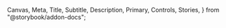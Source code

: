   Canvas,
  Meta,
  Title,
  Subtitle,
  Description,
  Primary,
  Controls,
  Stories,
} from "@storybook/addon-docs";

<Meta of={DataTableStories} />

<Title of={DataTableStories} />
<Subtitle of={DataTableStories} />
<Description of={DataTableStories} />

`<DataTable>` is intended to be simple to set up, but flexible and extensible enough that you can make it do
whatever you need.

It's built on top of [Material-React-Table v2](https://www.material-react-table.com/), so reading those docs might
be helpful in understanding how `<DataTable>` works under-the-hood. DataTable offers additional functionality on top of MRT,
and also restricts certain MRT behaviors to match the desired behavior and appearance of an Odyssey table.

You can build anything from a simple list of local data to a sortable, filterable, searchable, reorderable view of data
pulled live from an API.

DataTable is "bring-your-own functionality." It offers the UI and local functionality you need, with hooks for you to provide
your own data handling. This means that the table can render a robust filtering and searching UI out-of-the-box, and you can provide
a function that retrieves the relevant data based on the user's query.

## Getting started

A simple `<DataTable>` only needs two props: `columns` and `getData`:

```tsx
<DataTable columns={columns} getData={getData} />
```

`columns` is an array of `DataTableColumn<DataTableRowData>` objects that define the structure of the table.

`getData` is a function that accepts a set of query params and returns an array of objects that match the `columns` shape.

### A simple example: Planet Explorer

Let's create a simple table that displays information about the ~9 planets~ 8 planets plus Pluto.

First, we'll define a `Planet` type, to hold ourselves accountable to the shape of data we want to be working with:

```tsx
export type Planet = {
  id: number;
  name: string;
  distance: number;
  visit: "flyby" | "orbit" | "landing";
};
```

Next, we'll define the table columns:

```tsx
export const columns: DataTableColumn<DataTableRowData>[] = [
  {
    accessorKey: "id",
    header: "number",
  },
  {
    accessorKey: "name",
    header: "Name",
  },
  {
    accessorKey: "distance",
    header: "Distance from Sun (AU)",
  },
  ...
];
```

Those first three columns are pretty simple and only need an `accessorKey` (functionally, the unique id of the column)
and a `header` (the title displayed to the end user). The other two columns include additional info, such as `filterVariant`
(which defines what kind of control is shown when filtering the column; a text input, radio buttons, etc), `filterOptions`
(the options available in a radio- or checkbox-type filter), and `Cell` (which allows you to define a custom table cell to
display the column data).

`DataTableColumn` matches `MRT_TableColumn`, so for full information, check the [Column Options](https://www.material-react-table.com/docs/api/column-options) docs from Material-React-Table.

(Note that not every feature of Material-React-Table is available in `DataTable`, so things like custom edit states won't work.)

Finally, we'll define the planet data itself:

```tsx
export const data: Planet[] = [
  {
    id: 1,
    name: "Mercury",
    distance: 0.4,
    visit: "landing",
  },
  {
    id: 2,
    name: "Venus",
    distance: 0.7,
    visit: "landing",
  },
  ...
];
```

Now, in our component file, we'll put it all together:

```tsx
import {
  columns as planetColumns,
  data as planetData
} from "./planetData";

...

const getData = () => {
  return planetData;
};

<DataTable
  columns={planetColumns}
  getData={getData}
/>
```

### Making it real

The example is slightly simplified. Here's a live example of this same table:

<Canvas>
  <Story of={DataTableStories.Default} />
</Canvas>

And here's how we get there:

```tsx
const ParentComponent = () => {
  // It's best-practice to save the incoming data in a state so we
  // can manipulate it locally if needed. This isn't strictly necessary
  // for this example, but if we started playing with the row order, we'd need this.
  const [data, setData] = useState<Planet[]>(planetData);

  // Typically, you'll take the query params sent via getData and use them to filter the
  // data being sent from the API. For this example, I've created a `filterData` function
  // that lives outside the component, and then I'm passing the data and the params into that
  // and returning the response.
  // The full filterData function is explained later in the docs.
  const getData = useCallback(
    ({
      search,
      filters,
      sort,
      page = 1,
      resultsPerPage = 20,
    }: DataTableGetDataType) => {
      return filterData({ data, search, filters, sort, page, resultsPerPage });
    },
    [data],
  );

  // Callback that fires when the user selects or unselects a row.
  // It passes through the full rowSelection state, so you can count
  // the selected rows or perform actions on them.
  const onChangeRowSelection = useCallback(
    (rowSelection: DataTableRowSelectionState) => {
      if (Object.keys(rowSelection).length > 0) {
        console.log(`${Object.keys(rowSelection).length} selected`);
      }
    },
    [],
  );

  return (
    <DataTable
      columns={planetColumns}
      getData={getData}
      onChangeRowSelection={onChangeRowSelection}
      // These are true by default, but adding them
      // here to be extra-clear
      hasChangeableDensity
      hasColumnResizing
      hasFilters
      hasRowSelection
      hasSearch
      hasSorting
      // These are true by default, but
      // disabled for this simple example
      hasPagination={false}
      hasColumnVisibility={false}
      hasRowReordering={false}
    />
  );
};
```

### Filtering data

In the above example, the incoming data is stored via `useState`, and the `getData` callback passes that
data and the query params to a separate `filterData` function that lives outside the component.

This might feel obtuse, but it's necessary for building robust and scalable DataTables. Here's why:

`getData` is purely a GET function. It retrieves data, but doesn't mutate it. _Whatever is returned by `getData`
is treated as final data, which the table will not modify._

If you need to mutate the data at all, you need to store it separately. The most common way to mutate table data is through
the `onReorderRows` callback, which handles drag-and-drop and other row-reordering operations. So: if you need to reorder rows,
you need to store data in state.

This is what the `filterData` function looks like in this example. _Yours will probably look different; this is just here
as a demonstration of the sort of functionality it encapsulates._

```tsx
const filterData = ({
  data,
  ...args
}: {
  data: Planet[];
} & DataTableGetDataType) => {
  let filteredData = data;
  const { search, filters, sort, page = 1, resultsPerPage = 20 } = args;

  // Implement text-based query filtering
  if (search) {
    filteredData = filteredData.filter((row) =>
      Object.values(row).some((value) =>
        value.toString().toLowerCase().includes(search.toLowerCase()),
      ),
    );
  }

  // Implement column-specific filtering
  if (filters) {
    filteredData = filteredData.filter((row) => {
      return filters.every(({ id, value }) => {
        // If filter value is null or undefined, skip this filter
        if (value === null || value === undefined) {
          return true;
        }

        // If filter value is array, search for each array value
        if (Array.isArray(value)) {
          return value.some((arrayValue) => {
            return row[id as keyof Planet]
              ?.toString()
              .toLowerCase()
              .includes(arrayValue.toString().toLowerCase());
          });
        }

        // General filtering for other columns
        return row[id as keyof Planet]
          ?.toString()
          .toLowerCase()
          .includes(value.toString().toLowerCase());
      });
    });
  }

  // Implement sorting
  if (sort && sort.length > 0) {
    filteredData.sort((a, b) => {
      for (const { id, desc } of sort) {
        const aValue = a[id as keyof Planet];
        const bValue = b[id as keyof Planet];

        if (aValue < bValue) return desc ? 1 : -1;
        if (aValue > bValue) return desc ? -1 : 1;
      }

      return 0;
    });
  }

  // Implement pagination
  const startRow = (page - 1) * resultsPerPage;
  const endRow = startRow + resultsPerPage;
  filteredData = filteredData.slice(startRow, endRow);

  return filteredData;
};
```

## A fully-featured example

Here's a table that hits a (simulated) API and includes filtering, sorting, drag-and-drop reordering,
pagination, and more:

<Canvas>
  <Story of={DataTableStories.API} />
</Canvas>

### Row reordering

To enable row reordering, the `onReorderRows` callback must be defined. Similar to `getData`, in this example
the component itself has an `onReorderRows` handler:

```tsx
const onReorderRows = useCallback(
  ({ ...props }: DataTableOnReorderRowsType) => {
    const reorderedData = reorderData({ data, ...props });
    setData(reorderedData as Planet[]);
  },
  [data],
);
```

And the `reorderData` function it calls out to:

```tsx
const reorderData = ({
  data,
  ...args
}: {
  data: (Planet | Person)[];
} & DataTableOnReorderRowsType) => {
  const updatedData = data;
  const { rowId, newRowIndex } = args;
  const rowIndex = updatedData.findIndex((row) => row.id === rowId);

  if (rowIndex !== -1) {
    // Remove the row from its current position
    const [removedRow] = updatedData.splice(rowIndex, 1);

    // Insert the row at the new index
    updatedData.splice(newRowIndex, 0, removedRow);
  }

  return updatedData;
};
```

In a real-world scenario, the table would handle the visual portion of the reordering locally and send
the revised order to the API in the background to save.

# A deep dive into specific features

Some particular features warrant more explanation.

## Pagination

DataTable comes with standard pagination controls, allowing the user to set how many rows are visible per page, and
allowing them to navigate forward and back through the pages.

`paginationType` is set to `paged` by default. You can change it to `loadMore`, in which case the only pagination control
will be a "Show more" button that loads more rows when pressed. This shouldn't be used in new tables, but is provided as a
convenience to teams migrating from ARC who are already using that functionality.

If `totalRows` is provided, the pagination will disable the "next" button when the last page has been reached. Otherwise,
the Next button will always be active.

Providing `totalRows` leads to a much better end-user experience, but due to API limitations, that data might not always be available.

## Empty states & loading states

The DataTable will handle its own loading state, toggling it on or off as it hits the `getData` callback.

There's a default "no results" state, which shows when the end user passes a query that produces no response. (For example, if
the user filters the table for the name "asdfadsfadsfasdfdsfd" and that name doesn't exist in the data, the "no response" state
will be shown.)

You can provide a custom "no response" state using the custom `<DataTableEmptyState>` component:

```tsx
noResultsPlaceholder={<DataTableEmptyState
  heading="Whoops, there's nothing here!"
  text="You should try searching or filtering for something else."
/>}
```

If the table data is completely empty — calculated based on whether there's no data present even when the search and filtering params
are in their default state — the placeholder state will be shown. However, you can provide a custom empty state, which is useful
for providing a first-run experience for the DataTable:

```tsx
emptyPlaceholder={
  <DataTableEmptyState
    heading="Start by adding data assets"
    text="All relevant data will be displayed and can be searched and filtered"
    primaryButton={<Button variant="primary" label="Primary" />}
    secondaryButton={<Button variant="secondary" label="Secondary" />}
  />
}
```

## Row reordering

Rows can be reordered via drag-and-drop. The table also includes keyboard support for reordering — if the user
presses the spacebar while focused on a row, the table enters "reorder mode" and the row can be moved up and down
via arrow keys. When the user is satisfied with its position, they can "lock it in" by hitting Space or Enter again.

For accessibility reasons, if drag-and-drop reordering is enabled, each row will have an action menu on the right side that
includes items for moving the row to the top, bottom, up one, or down one. This cannot be disabled if row reordering is active.

"Move to bottom" is only provided if you provide the `totalRows` to the table, since otherwise the table doesn't know the index
of the bottom row.

## Table settings (density & column visibility)

DataTable can provide controls that allow the end user to change which columns are visible, as well as the density of each row. Note
that, even if the density settings are disabled, you can change the initial table density without exposing that control to the end user.
(For example, if you wanted to make a table with extra breathing room, or a table that's particularly compact).

## Scroll indication

If the table content is wider than the available space, a subtle shadow will be displayed in whichever direction the
table can be scrolled. This happens automatically, adjusts when the table container is resized, and adapts to the current
scroll position of the content.

## Row actions & bulk actions

Action buttons and menu items can be added to each row. If rows are selectable, you can also add bulk actions to the top of the table,
which will be applied to all selected rows. (For example, the bulk actions menu starts out disabled, but if the user selects 3 rows,
the actions menu will be enabled and any actions performed would be applied to all 3 selected rows.)

# Gotchas

It is very, very important that you memoize your callbacks! Performance slows to a crawl if you don't.
For the best performance, keep your `getData` and `onChangeRowSelection` functions outside of the component
and then call them from within, passing the table data in at the same time.

# Upgrading from Labs DataTable to DataTable

We've made some API changes between the previous version (in Odyssey Labs) and this stable version.

Be aware of the following:

- `fetchDataFn` is now `getData`
- `onRowSelectionChange` is now `onChangeRowSelection`
- `reorderDataFn` is now `onReorderRows`
- Within `reorderDataFn`, the param `newIndex` is now `newRowIndex`
